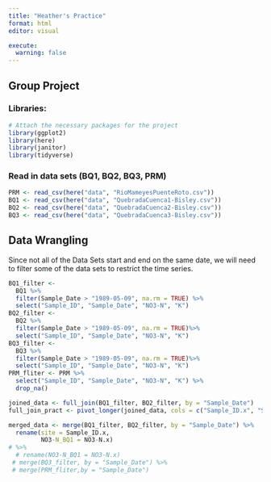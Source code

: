 ```yaml
---
title: "Heather's Practice"
format: html
editor: visual

execute: 
  warning: false
---
```


## Group Project

### Libraries:

```r
# Attach the necessary packages for the project
library(ggplot2)
library(here)
library(janitor)
library(tidyverse)
```

### Read in data sets (BQ1, BQ2, BQ3, PRM)

```r
PRM <- read_csv(here("data", "RioMameyesPuenteRoto.csv"))
BQ1 <- read_csv(here("data", "QuebradaCuenca1-Bisley.csv"))
BQ2 <- read_csv(here("data", "QuebradaCuenca2-Bisley.csv"))
BQ3 <- read_csv(here("data", "QuebradaCuenca3-Bisley.csv"))

```

## Data Wrangling

Since not all of the Data Sets start and end on the same date, we will need to filter some of the data sets to restrict the time series.

```r

BQ1_filter <- 
  BQ1 %>% 
  filter(Sample_Date > "1989-05-09", na.rm = TRUE) %>% 
  select("Sample_ID", "Sample_Date", "NO3-N", "K")
BQ2_filter <- 
  BQ2 %>% 
  filter(Sample_Date > "1989-05-09", na.rm = TRUE)%>% 
  select("Sample_ID", "Sample_Date", "NO3-N", "K")
BQ3_filter <- 
  BQ3 %>% 
  filter(Sample_Date > "1989-05-09", na.rm = TRUE)%>% 
  select("Sample_ID", "Sample_Date", "NO3-N", "K")
PRM_fliter <- PRM %>% 
  select("Sample_ID", "Sample_Date", "NO3-N", "K") %>% 
  drop_na()
```

```r
joined_data <- full_join(BQ1_filter, BQ2_filter, by = "Sample_Date")
full_join_pract <- pivot_longer(joined_data, cols = c("Sample_ID.x", "Sample_ID.y"))
```

```r
merged_data <- merge(BQ1_filter, BQ2_filter, by = "Sample_Date") %>% 
  rename(site = Sample_ID.x,
         NO3-N_BQ1 = NO3-N.x) 
# %>% 
  # rename(NO3-N_BQ1 = NO3-N.x)
 # merge(BQ3_filter, by = "Sample_Date") %>% 
 # merge(PRM_fliter,by = "Sample_Date")
```
